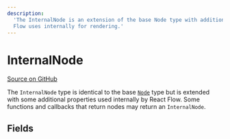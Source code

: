 ```yaml
---
description:
  'The InternalNode is an extension of the base Node type with additional properties React
  Flow uses internally for rendering.'
---
```


# InternalNode

[Source on GitHub](https://github.com/xyflow/xyflow/blob/99985b52026cf4ac65a1033178cf8c2bea4e14fa/packages/system/src/types/nodes.ts#L68)

The `InternalNode` type is identical to the base [`Node`](/api-references/types/node) type
but is extended with some additional properties used internally by React Flow. Some
functions and callbacks that return nodes may return an `InternalNode`.

## Fields

<APIDocs typeName="InternalNodeBase" packageName="system" />
